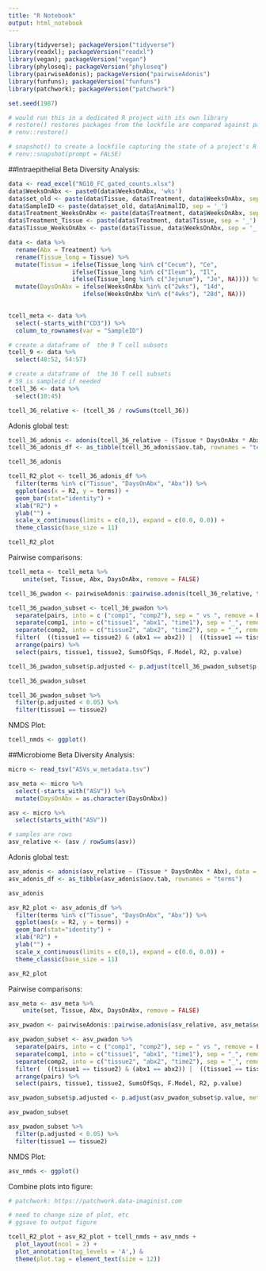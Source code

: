 ```yaml
---
title: "R Notebook"
output: html_notebook
---
```


```r
library(tidyverse); packageVersion("tidyverse")
library(readxl); packageVersion("readxl")
library(vegan); packageVersion("vegan")
library(phyloseq); packageVersion("phyloseq")
library(pairwiseAdonis); packageVersion("pairwiseAdonis")
library(funfuns); packageVersion("funfuns")
library(patchwork); packageVersion("patchwork")

set.seed(1987)

```

```r
# would run this in a dedicated R project with its own library
# restore() restores packages from the lockfile are compared against packages currently installed in the library paths specified by library
# renv::restore()

# snapshot() to create a lockfile capturing the state of a project's R package dependencies. If you add pacakges, it will include them in the lock file
# renv::snapshot(prompt = FALSE)

```


##Intraepithelial Beta Diversity Analysis:

```r
data <- read_excel("NG10_FC_gated_counts.xlsx")
data$WeeksOnAbx <- paste0(data$WeeksOnAbx, 'wks')
data$set_old <- paste(data$Tissue, data$Treatment, data$WeeksOnAbx, sep = '_')
data$SampleID <- paste(data$set_old, data$AnimalID, sep = '_')
data$Treatment_WeeksOnAbx <- paste(data$Treatment, data$WeeksOnAbx, sep = '_')
data$Treatment_Tissue <- paste(data$Treatment, data$Tissue, sep = '_')
data$Tissue_WeeksOnAbx <- paste(data$Tissue, data$WeeksOnAbx, sep = '_')

data <- data %>% 
  rename(Abx = Treatment) %>% 
  rename(Tissue_long = Tissue) %>% 
  mutate(Tissue = ifelse(Tissue_long %in% c("Cecum"), "Ce",
                  ifelse(Tissue_long %in% c("Ileum"), "Il",
                  ifelse(Tissue_long %in% c("Jejunum"), "Je", NA)))) %>% 
  mutate(DaysOnAbx = ifelse(WeeksOnAbx %in% c("2wks"), "14d",
                     ifelse(WeeksOnAbx %in% c("4wks"), "28d", NA)))
  

tcell_meta <- data %>% 
  select(-starts_with("CD3")) %>%
  column_to_rownames(var = "SampleID")

# create a dataframe of  the 9 T cell subsets
tcell_9 <- data %>% 
  select(48:52, 54:57)

# create a dataframe of  the 36 T cell subsets
# 59 is sampleid if needed
tcell_36 <- data %>% 
  select(10:45)

tcell_36_relative <- (tcell_36 / rowSums(tcell_36))

```

Adonis global test:

```r
tcell_36_adonis <- adonis(tcell_36_relative ~ (Tissue * DaysOnAbx * Abx), data = tcell_meta)
tcell_36_adonis_df <- as_tibble(tcell_36_adonis$aov.tab, rownames = "terms")

tcell_36_adonis

```


```r
tcell_R2_plot <- tcell_36_adonis_df %>% 
  filter(terms %in% c("Tissue", "DaysOnAbx", "Abx")) %>% 
  ggplot(aes(x = R2, y = terms)) +
  geom_bar(stat="identity") +
  xlab("R2") +
  ylab("") +
  scale_x_continuous(limits = c(0,1), expand = c(0.0, 0.0)) + 
  theme_classic(base_size = 11) 

tcell_R2_plot

```





Pairwise comparisons:

```r
tcell_meta <- tcell_meta %>% 
    unite(set, Tissue, Abx, DaysOnAbx, remove = FALSE)

tcell_36_pwadon <- pairwiseAdonis::pairwise.adonis(tcell_36_relative, tcell_meta$set, p.adjust.m = 'none')

tcell_36_pwadon_subset <- tcell_36_pwadon %>% 
  separate(pairs, into = c ("comp1", "comp2"), sep = " vs ", remove = FALSE) %>% 
  separate(comp1, into = c("tissue1", "abx1", "time1"), sep = "_", remove = FALSE) %>% 
  separate(comp2, into = c("tissue2", "abx2", "time2"), sep = "_", remove = FALSE) %>% 
  filter(  ((tissue1 == tissue2) & (abx1 == abx2)) |  ((tissue1 == tissue2) & (time1 == time2)) | ((time1 == time2) & (abx1 == abx2)) ) %>% 
  arrange(pairs) %>% 
  select(pairs, tissue1, tissue2, SumsOfSqs, F.Model, R2, p.value)

tcell_36_pwadon_subset$p.adjusted <- p.adjust(tcell_36_pwadon_subset$p.value, method = 'fdr')

tcell_36_pwadon_subset

```

```r
tcell_36_pwadon_subset %>% 
  filter(p.adjusted < 0.05) %>% 
  filter(tissue1 == tissue2)

```
NMDS Plot:
```r
tcell_nmds <- ggplot()


```






##Microbiome Beta Diversity Analysis:

```r
micro <- read_tsv("ASVs_w_metadata.tsv") 

asv_meta <- micro %>% 
  select(-starts_with("ASV")) %>% 
  mutate(DaysOnAbx = as.character(DaysOnAbx))

asv <- micro %>% 
  select(starts_with("ASV"))

# samples are rows
asv_relative <- (asv / rowSums(asv))

```

Adonis global test:

```r
asv_adonis <- adonis(asv_relative ~ (Tissue * DaysOnAbx * Abx), data = asv_meta)
asv_adonis_df <- as_tibble(asv_adonis$aov.tab, rownames = "terms")

asv_adonis


```

```r
asv_R2_plot <- asv_adonis_df %>% 
  filter(terms %in% c("Tissue", "DaysOnAbx", "Abx")) %>% 
  ggplot(aes(x = R2, y = terms)) +
  geom_bar(stat="identity") +
  xlab("R2") +
  ylab("") +
  scale_x_continuous(limits = c(0,1), expand = c(0.0, 0.0)) + 
  theme_classic(base_size = 11) 

asv_R2_plot

```


Pairwise comparisons:

```r
asv_meta <- asv_meta %>% 
    unite(set, Tissue, Abx, DaysOnAbx, remove = FALSE)

asv_pwadon <- pairwiseAdonis::pairwise.adonis(asv_relative, asv_meta$set, p.adjust.m = 'none')

asv_pwadon_subset <- asv_pwadon %>% 
  separate(pairs, into = c ("comp1", "comp2"), sep = " vs ", remove = FALSE) %>% 
  separate(comp1, into = c("tissue1", "abx1", "time1"), sep = "_", remove = FALSE) %>% 
  separate(comp2, into = c("tissue2", "abx2", "time2"), sep = "_", remove = FALSE) %>% 
  filter(  ((tissue1 == tissue2) & (abx1 == abx2)) |  ((tissue1 == tissue2) & (time1 == time2)) | ((time1 == time2) & (abx1 == abx2)) ) %>% 
  arrange(pairs) %>% 
  select(pairs, tissue1, tissue2, SumsOfSqs, F.Model, R2, p.value)

asv_pwadon_subset$p.adjusted <- p.adjust(asv_pwadon_subset$p.value, method = 'fdr')

asv_pwadon_subset

```
```r
asv_pwadon_subset %>% 
  filter(p.adjusted < 0.05) %>% 
  filter(tissue1 == tissue2)

```

NMDS Plot:

```r
asv_nmds <- ggplot()

```


Combine plots into figure:

```r
# patchwork: https://patchwork.data-imaginist.com

# need to change size of plot, etc
# ggsave to output figure

tcell_R2_plot + asv_R2_plot + tcell_nmds + asv_nmds + 
  plot_layout(ncol = 2) +
  plot_annotation(tag_levels = 'A',) & 
  theme(plot.tag = element_text(size = 12))


```




